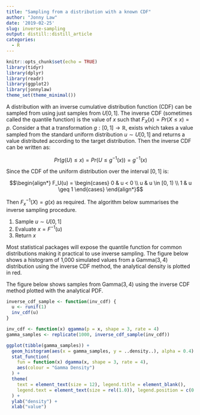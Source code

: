 ```yaml
---
title: "Sampling from a distribution with a known CDF"
author: "Jonny Law"
date: '2019-02-25'
slug: inverse-sampling
output: distill::distill_article
categories:
  - R
---
```


```r
knitr::opts_chunk$set(echo = TRUE)
library(tidyr)
library(dplyr) 
library(readr)
library(ggplot2)
library(jonnylaw)
theme_set(theme_minimal())
```

A distribution with an inverse cumulative distribution function (CDF) can be
sampled from using just samples from $U[0, 1]$. The inverse CDF (sometimes
called the quantile function) is the value of $x$ such that $F_X(x) = Pr(X \leq x) = p$. Consider a that a transformation $g: [0, 1] \rightarrow \mathbb{R}$,
exists which takes a value sampled from the standard
uniform distribution $u \sim U[0, 1]$ and returns a value distributed according
to the target distribution. Then the inverse CDF can be written as:

$$Pr(g(U) \leq x) = Pr(U \leq g^{-1}(x)) = g^{-1}(x)$$

Since the CDF of the uniform distribution over the interval $[0, 1]$ is:

$$\begin{align*}
  F_U(u) =
  \begin{cases}
    0 & u < 0 \\
    u & u \in [0, 1) \\
    1 & u \geq 1
  \end{cases}
\end{align*}$$

Then $F_x^{-1}(X) = g(x)$ as required. The algorithm below summarises the inverse sampling procedure.

1. Sample $u \sim U[0, 1]$
2. Evaluate $x = F^{-1}(u)$
3. Return $x$
 
Most statistical packages will expose the quantile function for common
distributions making it practical to use inverse sampling.
The figure below shows a histogram of 1,000 simulated values from a
$\textrm{Gamma}(3, 4)$ distribution using the inverse CDF method, the analytical
density is plotted in red.

The figure below shows samples from $\textrm{Gamma}(3, 4)$ using the inverse CDF method plotted with the analytical PDF.

```r
inverse_cdf_sample <- function(inv_cdf) {
  u <- runif(1)
  inv_cdf(u)
}

inv_cdf <- function(x) qgamma(p = x, shape = 3, rate = 4)
gamma_samples <- replicate(1000, inverse_cdf_sample(inv_cdf))

ggplot(tibble(gamma_samples)) +
  geom_histogram(aes(x = gamma_samples, y = ..density..), alpha = 0.4) +
  stat_function(
    fun = function(x) dgamma(x, shape = 3, rate = 4),
    aes(colour = "Gamma Density")
  ) +
  theme(
    text = element_text(size = 12), legend.title = element_blank(),
    legend.text = element_text(size = rel(1.0)), legend.position = c(0.8, 0.8)
  ) +
  ylab("density") +
  xlab("value")
```

